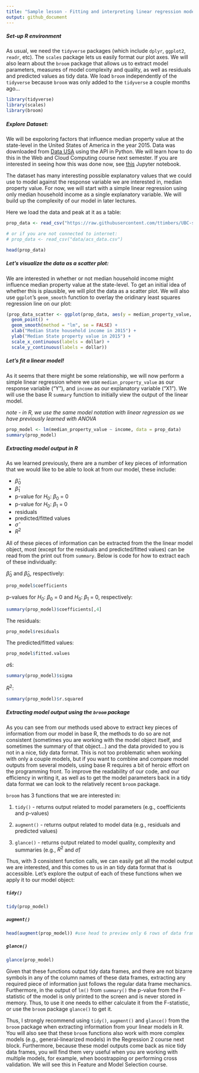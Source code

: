```yaml
---
title: "Sample lesson - Fitting and interpreting linear regression models in R"
output: github_document
---
```


##### Set-up R environment

As usual, we need the `tidyverse` packages (which include `dplyr`, `ggplot2`, `readr`, etc). The  `scales` package lets us easily format our plot axes. We will also learn about the `broom` package that allows us to extract model parameters, measures of model complexity and quality, as well as residuals and predicted values as tidy data. We load `broom` independently of the `tidyverse` because `broom` was only added to the `tidyverse` a couple months ago...

```r
library(tidyverse)
library(scales)
library(broom)
```

##### Explore Dataset:

We will be expoloring factors that influence median property value at the state-level in the United States of America in the year 2015. Data was downloaded from [Data USA](https://datausa.io/) using the API in Python. We will learn how to do this in the Web 
and Cloud Computing course next semester. If you are interested in seeing how this was done now, see [this](retrieve_data_usa.ipynb) Jupyter notebook.

The dataset has many interesting possible explanatory values that we could use to model against the response variable we are interested in, median property value. For now, we will start with a simple linear regression using only median household income as a single explanatory variable. We will build up the complexity of our model in later lectures. 

Here we load the data and peak at it as a table:
```r
prop_data <- read_csv("https://raw.githubusercontent.com/ttimbers/UBC-stat-sample-lesson/master/data/acs_data.csv")

# or if you are not connected to internet:
# prop_data <- read_csv("data/acs_data.csv") 

head(prop_data)
```

##### Let's visualize the data as a scatter plot:

We are interested in whether or not median household income might influence median property value at the state-level. To get an initial idea of whether this is plausible, we will plot the data as a scatter plot. We will also use `ggplot`'s `geom_smooth` function to overlay the oridinary least squares regression line on our plot:

```r
(prop_data_scatter <- ggplot(prop_data, aes(y = median_property_value, x = income)) +
  geom_point() +
  geom_smooth(method = "lm", se = FALSE) +
  xlab("Median State household income in 2015") +
  ylab("Median State property value in 2015") +
  scale_x_continuous(labels = dollar) +
  scale_y_continuous(labels = dollar))
```

##### Let's fit a linear model! 

As it seems that there might be some relationship, we will now perform a simple linear regression where we use 
`median_property_value` as our response variable ("Y"), and `income` as our explanatory variable ("X1"). We will use the base R `summary` function to initially view the output of the linear model.

*note - in R, we use the same model notation with linear regression as we have previously learned with ANOVA*
```r
prop_model <- lm(median_property_value ~ income, data = prop_data)
summary(prop_model)
```

##### Extracting model output in R

As we learned previously, there are a number of key pieces of information that we would like to be able to look at from our model, these include:

- $\hat{\beta}_{0}$
- $\hat{\beta}_{1}$
- p-value for $H_{0}$: $\beta_{0}$ = 0
- p-value for $H_{0}$: $\beta_{1}$ = 0
- residuals
- predicted/fitted values
- $\hat{\sigma}$
- $R^{2}$

All of these pieces of information can be extracted from the the linear model object, most (except for the residuals and predicted/fitted values) can be read from the print out from `summary`. Below is code for how to extract each of these individually:

$\hat{\beta}_{0}$ and $\hat{\beta}_{0}$, respectively:
```r
prop_model$coefficients
```

p-values for $H_{0}$: $\beta_{0}$ = 0 and $H_{0}$: $\beta_{1}$ = 0, respectively:
```r
summary(prop_model)$coefficients[,4]
```

The residuals:
```r
prop_model$residuals
```

The predicted/fitted values:
```r
prop_model$fitted.values
```

$\hat{\sigma}$s:
```r

summary(prop_model)$sigma
```

$R^{2}$:
```r
summary(prop_model)$r.squared
```


##### Extracting model output using the `broom` package

As you can see from our methods used above to extract key pieces of information from our model in base R, the methods to do so are not consistent (sometimes you are working with the model object itself, and sometimes the summary of that object...) and the data provided to you is not in a nice, tidy data format. This is not too problematic when working with only a couple models, but if you want to combine and compare model outputs from several models, using base R requires a bit of heroic effort on the programming front. To improve the readability of our code, and our efficiency in writing it, as well as to get the model parameters back in a tidy data format we can look to the relatively recent `broom` package.

`broom` has 3 functions that we are interested in:

1. `tidy()` - returns output related to model parameters (e.g., coefficients and p-values)

2. `augment()` - returns output related to model data (e.g., residuals and predicted values)

3. `glance()` - returns output related to model quality, complexity and summaries (e.g., $R^{2}$ and $\hat{\sigma}$)

Thus, with 3 consistent function calls, we can easily get all the model output we are interested, and this comes to us in an tidy data format that is accessible. Let's explore the output of each of these functions when we apply it to our model object:

##### `tidy()`
```r
tidy(prop_model)
```

##### `augment()`
```r
head(augment(prop_model)) #use head to preview only 6 rows of data frame
```

##### `glance()`
```r
glance(prop_model)
```

Given that these functions output tidy data frames, and there are not bizarre symbols in any of the column names of these data frames, extracting any required piece of information just follows the regular data frame mechanics. Furthermore, in the output of `lm()` from `summary()` the p-value from the F-statistic of the model is only printed to the screen and is never stored in memory. Thus, to use it one needs to either calculate it from the F-statistic, or use the `broom` package `glance()` to get it.

Thus, I strongly recommend using `tidy()`, `augment()` and `glance()` from the `broom` package when extracting information from your linear models in R. You will also see that these `broom` functions also work with more complex models (e.g., general-linearized models) in the Regression 2 course next block. Furthermore, because these model outputs come back as nice tidy data frames, you will find them very useful when you are working with multiple models, for example, when boostrapping or performing cross validation. We will see this in Feature and Model Selection course.
